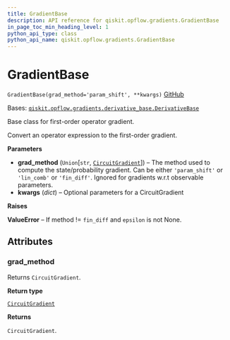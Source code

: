 ```yaml
---
title: GradientBase
description: API reference for qiskit.opflow.gradients.GradientBase
in_page_toc_min_heading_level: 1
python_api_type: class
python_api_name: qiskit.opflow.gradients.GradientBase
---
```


# GradientBase

<span id="qiskit.opflow.gradients.GradientBase" />

`GradientBase(grad_method='param_shift', **kwargs)` [GitHub](https://github.com/qiskit/qiskit/tree/stable/0.23/qiskit/opflow/gradients/gradient_base.py "view source code")

Bases: [`qiskit.opflow.gradients.derivative_base.DerivativeBase`](qiskit.opflow.gradients.DerivativeBase "qiskit.opflow.gradients.derivative_base.DerivativeBase")

Base class for first-order operator gradient.

Convert an operator expression to the first-order gradient.

**Parameters**

*   **grad\_method** (`Union`\[`str`, [`CircuitGradient`](qiskit.opflow.gradients.CircuitGradient "qiskit.opflow.gradients.circuit_gradients.circuit_gradient.CircuitGradient")]) – The method used to compute the state/probability gradient. Can be either `'param_shift'` or `'lin_comb'` or `'fin_diff'`. Ignored for gradients w\.r.t observable parameters.
*   **kwargs** (*dict*) – Optional parameters for a CircuitGradient

**Raises**

**ValueError** – If method != `fin_diff` and `epsilon` is not None.

## Attributes

<span id="qiskit.opflow.gradients.GradientBase.grad_method" />

### grad\_method

Returns `CircuitGradient`.

**Return type**

[`CircuitGradient`](qiskit.opflow.gradients.CircuitGradient "qiskit.opflow.gradients.circuit_gradients.circuit_gradient.CircuitGradient")

**Returns**

`CircuitGradient`.

